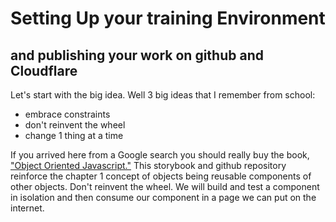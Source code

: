 
<Meta title="Chapter 1 - Setting Up your training Environment" />

# Setting Up your training Environment
## and publishing your work on github and Cloudflare

Let's start with the big idea. Well 3 big ideas that I remember from school:
- embrace constraints
- don't reinvent the wheel
- change 1 thing at a time

If you arrived here from a Google search you should really buy the book, ["Object Oriented Javascript."](https://www.packtpub.com/product/object-oriented-javascript-third-edition/9781785880568) This storybook and github repository reinforce the chapter 1 concept of objects being reusable components of other objects. Don't reinvent the wheel. We will build and test a component in isolation and then consume our component in a page we can put on the internet.

<StoryFooter title="Coming Soon" tagline="Take a look at our first component" label="Next" href="/?path=/docs/components-1-1-coming-soon--docs"/>

